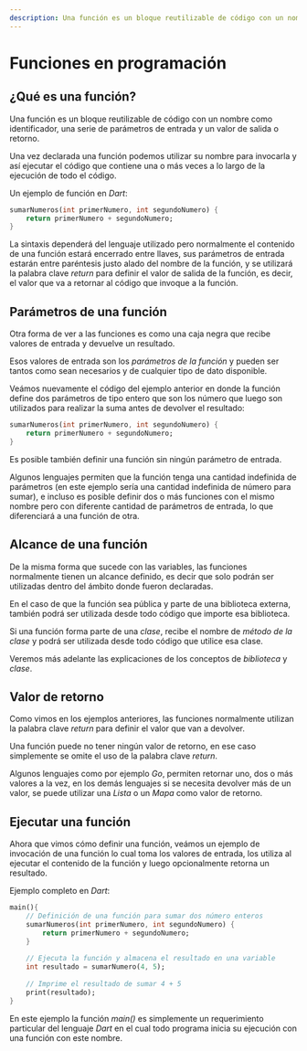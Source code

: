 ```yaml
---
description: Una función es un bloque reutilizable de código con un nombre como identificador, una serie de parámetros de entrada y un valor de salida.
---
```

# Funciones en programación

## ¿Qué es una función?

Una función es un bloque reutilizable de código con un nombre como identificador, una serie de parámetros de entrada y un valor de salida o retorno.

Una vez declarada una función podemos utilizar su nombre para invocarla y así ejecutar el código que contiene una o más veces a lo largo de la ejecución de todo el código.

Un ejemplo de función en *Dart*:

```dart filename="Dart"
sumarNumeros(int primerNumero, int segundoNumero) {
    return primerNumero + segundoNumero;
}
```

La sintaxis dependerá del lenguaje utilizado pero normalmente el contenido de una función estará encerrado entre llaves, sus parámetros de entrada estarán entre paréntesis justo alado del nombre de la función, y se utilizará la palabra clave *return* para definir el valor de salida de la función, es decir, el valor que va a retornar al código que invoque a la función.

## Parámetros de una función

Otra forma de ver a las funciones es como una caja negra que recibe valores de entrada y devuelve un resultado.

Esos valores de entrada son los *parámetros de la función* y pueden ser tantos como sean necesarios y de cualquier tipo de dato disponible.

Veámos nuevamente el código del ejemplo anterior en donde la función define dos parámetros de tipo entero que son los número que luego son utilizados para realizar la suma antes de devolver el resultado:

```dart filename="Dart"
sumarNumeros(int primerNumero, int segundoNumero) {
    return primerNumero + segundoNumero;
}
```

Es posible también definir una función sin ningún parámetro de entrada.

Algunos lenguajes permiten que la función tenga una cantidad indefinida de parámetros (en este ejemplo sería una cantidad indefinida de número para sumar), e incluso es posible definir dos o más funciones con el mismo nombre pero con diferente cantidad de parámetros de entrada, lo que diferenciará a una función de otra.

## Alcance de una función

De la misma forma que sucede con las variables, las funciones normalmente tienen un alcance definido, es decir que solo podrán ser utilizadas dentro del ámbito donde fueron declaradas. 

En el caso de que la función sea pública y parte de una biblioteca externa, también podrá ser utilizada desde todo código que importe esa biblioteca.

Si una función forma parte de una *clase*, recibe el nombre de *método de la clase* y podrá ser utilizada desde todo código que utilice esa clase.

Veremos más adelante las explicaciones de los conceptos de *biblioteca* y *clase*.

## Valor de retorno

Como vimos en los ejemplos anteriores, las funciones normalmente utilizan la palabra clave *return* para definir el valor que van a devolver.

Una función puede no tener ningún valor de retorno, en ese caso simplemente se omite el uso de la palabra clave *return*.

Algunos lenguajes como por ejemplo *Go*, permiten retornar uno, dos o más valores a la vez, en los demás lenguajes si se necesita devolver más de un valor, se puede utilizar una *Lista* o un *Mapa* como valor de retorno.

## Ejecutar una función

Ahora que vimos cómo definir una función, veámos un ejemplo de invocación de una función lo cual toma los valores de entrada, los utiliza al ejecutar el contenido de la función y luego opcionalmente retorna un resultado.

Ejemplo completo en *Dart*:

```dart filename="Dart"
main(){
    // Definición de una función para sumar dos número enteros
    sumarNumeros(int primerNumero, int segundoNumero) {
        return primerNumero + segundoNumero;
    }
    
    // Ejecuta la función y almacena el resultado en una variable
    int resultado = sumarNumero(4, 5);
    
    // Imprime el resultado de sumar 4 + 5
    print(resultado);
}
```

En este ejemplo la función *main()* es simplemente un requerimiento particular del lenguaje *Dart* en el cual todo programa inicia su ejecución con una función con este nombre.
